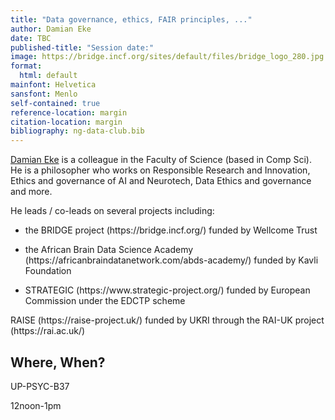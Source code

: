 ```yaml
---
title: "Data governance, ethics, FAIR principles, ..."
author: Damian Eke
date: TBC
published-title: "Session date:"
image: https://bridge.incf.org/sites/default/files/bridge_logo_280.jpg
format:
  html: default
mainfont: Helvetica
sansfont: Menlo 
self-contained: true
reference-location: margin
citation-location: margin
bibliography: ng-data-club.bib
---
```


[Damian Eke](https://www.nottingham.ac.uk/computerscience/people/damian.eke) is a colleague in the Faculty of Science (based in Comp Sci). He is a philosopher who works on Responsible Research and Innovation, Ethics and governance of AI and Neurotech, Data Ethics and governance and more.

He leads / co-leads on several projects including:

- the BRIDGE project (https://bridge.incf.org/) funded by Wellcome Trust 

- the African Brain Data Science Academy (https://africanbraindatanetwork.com/abds-academy/) funded by Kavli Foundation 

- STRATEGIC (https://www.strategic-project.org/) funded by European Commission under the EDCTP scheme 

RAISE (https://raise-project.uk/) funded by UKRI through the RAI-UK project (https://rai.ac.uk/)

## Where, When?

UP-PSYC-B37

12noon-1pm